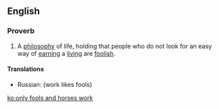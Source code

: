 ==English==

===Proverb===
{{en-proverb}}

# A [[philosophy]] of life, holding that people who do not look for an easy way of [[earning]] a [[living]] are [[foolish]].

====Translations====
{{trans-top}}
{{trans-mid}}
* Russian: {{t|ru|рабо́та дурако́в лю́бит}} (work likes fools)
{{trans-bottom}}

[[ko:only fools and horses work]]
